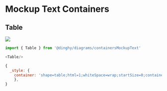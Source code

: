 
# Mockup Text Containers


## Table

<Tabs>
  <TabItem value="Preview">

![](./table.png#drawio)

  </TabItem>
  <TabItem value="Usage">
    
```js
import { Table } from '@dinghy/diagrams/containersMockupText'

<Table/>
```

  </TabItem>
  <TabItem value="Definition">
    
```js
{
  _style: {
    container: 'shape=table;html=1;whiteSpace=wrap;startSize=0;container=1;collapsible=0;childLayout=tableLayout;strokeWidth=2;',
    },
}
```

  </TabItem>
</Tabs>

